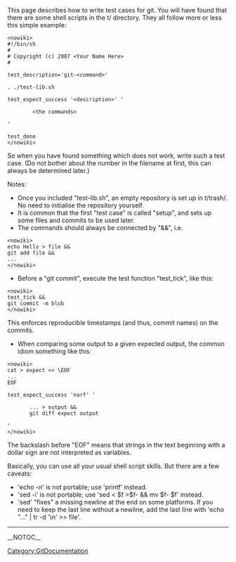 This page describes how to write test cases for git.  You will have found that there are some shell scripts in the t/ directory.  They all follow more or less this simple example:

<pre><nowiki>
#!/bin/sh
#
# Copyright (c) 2007 <Your Name Here>
#

test_description='git-<command>'

. ./test-lib.sh

test_expect_success '<description>' '

        <the commands>

'

test_done
</nowiki></pre>

So when you have found something which does not work, write such a test case.  (Do not bother about the number in the filename at first, this can always be determined later.)

Notes:
* Once you included "test-lib.sh", an empty repository is set up in t/trash/.  No need to initialise the repository yourself.
* It is common that the first "test case" is called "setup", and sets up some files and commits to be used later.
* The commands should always be connected by "&&", i.e.
<pre><nowiki>
echo Hello > file &&
git add file &&
...
</nowiki></pre>
* Before a "git commit", execute the test function "test_tick", like this:
<pre><nowiki>
test_tick &&
git commit -m blub
</nowiki></pre>
This enforces reproducible timestamps (and thus, commit names) on the commits.
* When comparing some output to a given expected output, the common idiom something like this:
<pre><nowiki>
cat > expect << \EOF
...
EOF

test_expect_success 'narf' '

       ... > output &&
       git diff expect output

'
</nowiki></pre>
The backslash before "EOF" means that strings in the text beginning with a dollar sign are not interpreted as variables.

Basically, you can use all your usual shell script skills.  But there are a few caveats:
* 'echo -n' is not portable; use 'printf' instead.
* 'sed -i' is not portable; use 'sed < $f >$f- && mv $f- $f' instead.
* 'sed' "fixes" a missing newline at the end on some platforms.  If you need to keep the last line without a newline, add the last line with 'echo "..." | tr -d '\n' >> file'.

----
[[Category:GitDocumentation]]

__NOTOC__